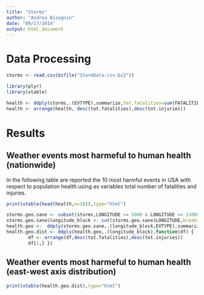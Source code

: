 ```yaml
---
title: "Storms"
author: "Andrea Bisognin"
date: "09/17/2014"
output: html_document
---
```


# Data Processing



```r
storms <- read.csv(bzfile("StormData.csv.bz2"))
```

```r
library(plyr)
library(xtable)
```


```r
health <- ddply(storms,.(EVTYPE),summarize,tot.fatalities=sum(FATALITIES),tot.injuries=sum(INJURIES))
health <- arrange(health, desc(tot.fatalities),desc(tot.injuries))
```


# Results
## Weather events most harmeful to human health (nationwide)

In the following table are reported the 10 most harmful events in USA with respect to population health using as variables total number of fatalities and injuries. 

```r
print(xtable(head(health,n=10)),type="html")
```

```r
storms.geo.sane <- subset(storms,LONGITUDE >= 5000 & LONGITUDE <= 13000)
storms.geo.sane$longitude_block <- cut(storms.geo.sane$LONGITUDE,breaks=10)
health.geo <-  ddply(storms.geo.sane,.(longitude_block,EVTYPE),summarize,tot.fatalities=sum(FATALITIES,na.rm=T),tot.injuries=sum(INJURIES,na.rm=T))
health.geo.dist <- ddply(health.geo,.(longitude_block),function(df) { 
        df <- arrange(df,desc(tot.fatalities),desc(tot.injuries))
        df[1,] })
```

## Weather events most harmeful to human health (east-west axis distribution)
```r
print(xtable(health.geo.dist),type="html")
```

